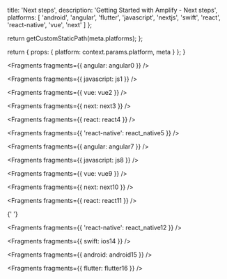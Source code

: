 
  title: 'Next steps',
  description: 'Getting Started with Amplify - Next steps',
  platforms: [
    'android',
    'angular',
    'flutter',
    'javascript',
    'nextjs',
    'swift',
    'react',
    'react-native',
    'vue',
    'next'
  ]
};

  return getCustomStaticPath(meta.platforms);
};

  return {
    props: {
      platform: context.params.platform,
      meta
    }
  };
}


<Fragments fragments={{ angular: angular0 }} />


<Fragments fragments={{ javascript: js1 }} />


<Fragments fragments={{ vue: vue2 }} />


<Fragments fragments={{ next: next3 }} />


<Fragments fragments={{ react: react4 }} />


<Fragments fragments={{ 'react-native': react_native5 }} />


<Fragments fragments={{ angular: angular7 }} />


<Fragments fragments={{ javascript: js8 }} />


<Fragments fragments={{ vue: vue9 }} />


<Fragments fragments={{ next: next10 }} />


<Fragments fragments={{ react: react11 }} />


{' '}

<Fragments fragments={{ 'react-native': react_native12 }} />


<Fragments fragments={{ swift: ios14 }} />


<Fragments fragments={{ android: android15 }} />


<Fragments fragments={{ flutter: flutter16 }} />
